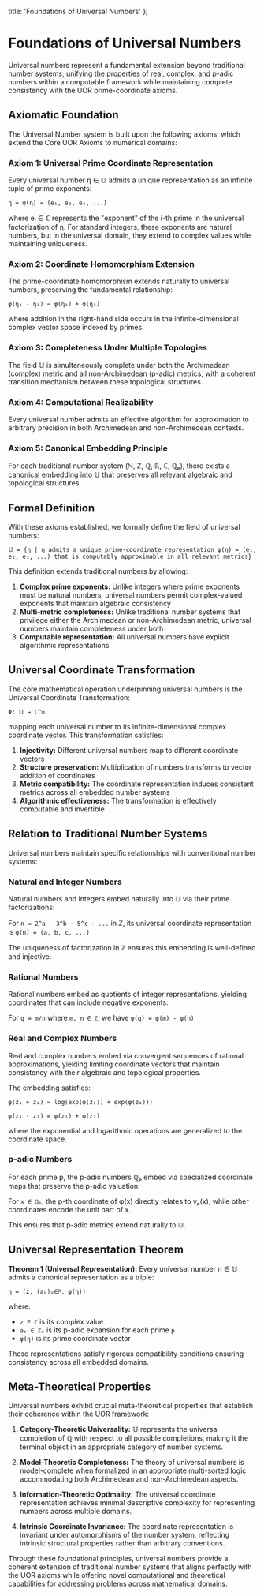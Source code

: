   title: 'Foundations of Universal Numbers'
};

# Foundations of Universal Numbers

Universal numbers represent a fundamental extension beyond traditional number systems, unifying the properties of real, complex, and p-adic numbers within a computable framework while maintaining complete consistency with the UOR prime-coordinate axioms.

## Axiomatic Foundation

The Universal Number system is built upon the following axioms, which extend the Core UOR Axioms to numerical domains:

### Axiom 1: Universal Prime Coordinate Representation

Every universal number η ∈ 𝕌 admits a unique representation as an infinite tuple of prime exponents:

`η = φ(η) = (e₁, e₂, e₃, ...)`

where eᵢ ∈ ℂ represents the "exponent" of the i-th prime in the universal factorization of η. For standard integers, these exponents are natural numbers, but in the universal domain, they extend to complex values while maintaining uniqueness.

### Axiom 2: Coordinate Homomorphism Extension

The prime-coordinate homomorphism extends naturally to universal numbers, preserving the fundamental relationship:

`φ(η₁ · η₂) = φ(η₁) + φ(η₂)`

where addition in the right-hand side occurs in the infinite-dimensional complex vector space indexed by primes.

### Axiom 3: Completeness Under Multiple Topologies

The field 𝕌 is simultaneously complete under both the Archimedean (complex) metric and all non-Archimedean (p-adic) metrics, with a coherent transition mechanism between these topological structures.

### Axiom 4: Computational Realizability

Every universal number admits an effective algorithm for approximation to arbitrary precision in both Archimedean and non-Archimedean contexts.

### Axiom 5: Canonical Embedding Principle

For each traditional number system (ℕ, ℤ, ℚ, ℝ, ℂ, ℚₚ), there exists a canonical embedding into 𝕌 that preserves all relevant algebraic and topological structures.

## Formal Definition

With these axioms established, we formally define the field of universal numbers:

`𝕌 = {η | η admits a unique prime-coordinate representation φ(η) = (e₁, e₂, e₃, ...) that is computably approximable in all relevant metrics}`

This definition extends traditional numbers by allowing:

1. **Complex prime exponents:** Unlike integers where prime exponents must be natural numbers, universal numbers permit complex-valued exponents that maintain algebraic consistency
2. **Multi-metric completeness:** Unlike traditional number systems that privilege either the Archimedean or non-Archimedean metric, universal numbers maintain completeness under both
3. **Computable representation:** All universal numbers have explicit algorithmic representations

## Universal Coordinate Transformation

The core mathematical operation underpinning universal numbers is the Universal Coordinate Transformation:

`Φ: 𝕌 → ℂ^∞`

mapping each universal number to its infinite-dimensional complex coordinate vector. This transformation satisfies:

1. **Injectivity:** Different universal numbers map to different coordinate vectors
2. **Structure preservation:** Multiplication of numbers transforms to vector addition of coordinates
3. **Metric compatibility:** The coordinate representation induces consistent metrics across all embedded number systems
4. **Algorithmic effectiveness:** The transformation is effectively computable and invertible

## Relation to Traditional Number Systems

Universal numbers maintain specific relationships with conventional number systems:

### Natural and Integer Numbers

Natural numbers and integers embed naturally into 𝕌 via their prime factorizations:

For `n = 2^a · 3^b · 5^c · ...` in ℤ, its universal coordinate representation is `φ(n) = (a, b, c, ...)`

The uniqueness of factorization in ℤ ensures this embedding is well-defined and injective.

### Rational Numbers

Rational numbers embed as quotients of integer representations, yielding coordinates that can include negative exponents:

For `q = m/n` where `m, n ∈ ℤ`, we have `φ(q) = φ(m) - φ(n)`

### Real and Complex Numbers

Real and complex numbers embed via convergent sequences of rational approximations, yielding limiting coordinate vectors that maintain consistency with their algebraic and topological properties.

The embedding satisfies:

`φ(z₁ + z₂) = log(exp(φ(z₁)) + exp(φ(z₂)))`

`φ(z₁ · z₂) = φ(z₁) + φ(z₂)`

where the exponential and logarithmic operations are generalized to the coordinate space.

### p-adic Numbers

For each prime p, the p-adic numbers ℚₚ embed via specialized coordinate maps that preserve the p-adic valuation:

For `x ∈ ℚₚ`, the p-th coordinate of φ(x) directly relates to vₚ(x), while other coordinates encode the unit part of x.

This ensures that p-adic metrics extend naturally to 𝕌.

## Universal Representation Theorem

**Theorem 1 (Universal Representation):** Every universal number η ∈ 𝕌 admits a canonical representation as a triple:

`η = (z, (aₚ)ₚ∈ℙ, φ(η))`

where:
- `z ∈ ℂ` is its complex value
- `aₚ ∈ ℤₚ` is its p-adic expansion for each prime `p`
- `φ(η)` is its prime coordinate vector

These representations satisfy rigorous compatibility conditions ensuring consistency across all embedded domains.

## Meta-Theoretical Properties

Universal numbers exhibit crucial meta-theoretical properties that establish their coherence within the UOR framework:

1. **Category-Theoretic Universality:** 𝕌 represents the universal completion of ℚ with respect to all possible completions, making it the terminal object in an appropriate category of number systems.

2. **Model-Theoretic Completeness:** The theory of universal numbers is model-complete when formalized in an appropriate multi-sorted logic accommodating both Archimedean and non-Archimedean aspects.

3. **Information-Theoretic Optimality:** The universal coordinate representation achieves minimal descriptive complexity for representing numbers across multiple domains.

4. **Intrinsic Coordinate Invariance:** The coordinate representation is invariant under automorphisms of the number system, reflecting intrinsic structural properties rather than arbitrary conventions.

Through these foundational principles, universal numbers provide a coherent extension of traditional number systems that aligns perfectly with the UOR axioms while offering novel computational and theoretical capabilities for addressing problems across mathematical domains.